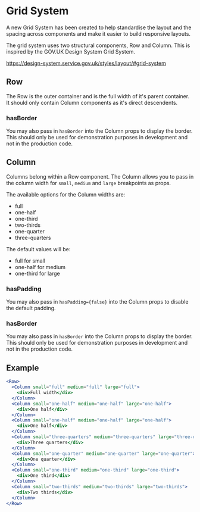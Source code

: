 
<Meta title="Documentation/Grid System" />

# Grid System

A new Grid System has been created to help standardise the layout and the spacing across components and make it easier to build responsive layouts.

The grid system uses two structural components, Row and Column. This is inspired by the GOV.UK Design System Grid System.

https://design-system.service.gov.uk/styles/layout/#grid-system

## Row

The Row is the outer container and is the full width of it's parent container. It should only contain Column components as it's direct descendents.

### hasBorder

You may also pass in `hasBorder` into the Column props to display the border. This should only be used for demonstration purposes in development and not in the production code.

## Column

Columns belong within a Row component. The Column allows you to pass in the column width for `small`, `medium` and `large` breakpoints as props.

The available options for the Column widths are:

- full
- one-half
- one-third
- two-thirds
- one-quarter
- three-quarters

The default values will be:

- full for small
- one-half for medium
- one-third for large

### hasPadding

You may also pass in `hasPadding={false}` into the Column props to disable the default padding.

### hasBorder

You may also pass in `hasBorder` into the Column props to display the border. This should only be used for demonstration purposes in development and not in the production code.

## Example

```jsx
<Row>
  <Column small="full" medium="full" large="full">
    <div>Full width</div>
  </Column>
  <Column small="one-half" medium="one-half" large="one-half">
    <div>One half</div>
  </Column>
  <Column small="one-half" medium="one-half" large="one-half">
    <div>One half</div>
  </Column>
  <Column small="three-quarters" medium="three-quarters" large="three-quarters">
    <div>Three quarters</div>
  </Column>
  <Column small="one-quarter" medium="one-quarter" large="one-quarter">
    <div>One quarter</div>
  </Column>
  <Column small="one-third" medium="one-third" large="one-third">
    <div>One third</div>
  </Column>
  <Column small="two-thirds" medium="two-thirds" large="two-thirds">
    <div>Two thirds</div>
  </Column>
</Row>
```
